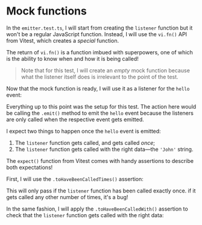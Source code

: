 # Mock functions

In the `emitter.test.ts`, I will start from creating the `listener` function but it won't be a regular JavaScript function. Instead, I will use the `vi.fn()` API from Vitest, which creates a _special_ function.

<CodeFile file="emitter.test.ts" range="5" />

The return of `vi.fn()` is a function imbued with superpowers, one of which is the ability to know when and how it is being called!

> Note that for this test, I will create an _empty_ mock function because what the listener itself does is irrelevant to the point of the test.

Now that the mock function is ready, I will use it as a listener for the `hello` event:

<CodeFile file="emitter.test.ts" range="7" />

Everything up to this point was the setup for this test. The action here would be calling the `.emit()` method to emit the `hello` event because the listeners are only called when the respective event gets emitted.

<CodeFile file="emitter.test.ts" range="8" />

I expect two things to happen once the `hello` event is emitted:

1. The `listener` function gets called, and gets called _once_;
1. The `listener` function gets called with the right data—the `'John'` string.

The `expect()` function from Vitest comes with handy assertions to describe both expectations!

First, I will use the `.toHaveBeenCalledTimes()` assertion:

<CodeFile file="emitter.test.ts" range="10" />

This will only pass if the `listener` function has been called exactly once. if it gets called any other number of times, it's a bug!

In the same fashion, I will apply the `.toHaveBeenCalledWith()` assertion to check that the `listener` function gets called with the right data:

<CodeFile file="emitter.test.ts" range="11" />

